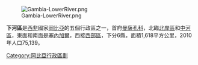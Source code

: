 [[Image:Gambia-LowerRiver.png|thumb]]

'''下河區'''是[[西非|西非]]國家[[岡比亞|岡比亞]]的五個行政區之一，首府[[曼薩孔科|曼薩孔科]]，北臨[[北岸區|北岸區]]和[[中河區|中河區]]，東面和南面是[[塞內加爾|塞內加爾]]，西接[[西部區|西部區]]，下分6縣，面積1,618平方公里，2010年人口75,139。

{{Coord|13|24|08|N|15|42|07|W|region:GM-L_type:adm1st|display=title}}

[[Category:岡比亞行政區劃|Category:岡比亞行政區劃]]

{{Gambia-stub}}